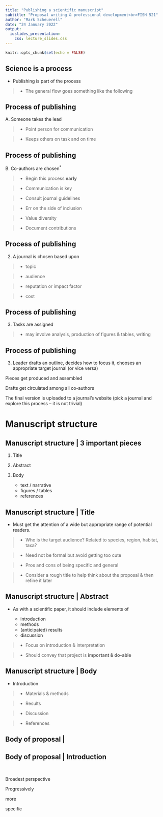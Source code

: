 ```yaml
---
title: "Publishing a scientific manuscript"
subtitle: "Proposal writing & professional development<br>FISH 521"
author: "Mark Scheuerell"
date: "24 January 2022"
output:
  ioslides_presentation:
    css: lecture_slides.css
---
```


```r
knitr::opts_chunk$set(echo = FALSE)
```


## Science is a process

* Publishing is part of the process

> - The general flow goes something like the following


## Process of publishing 

A. Someone takes the lead

> - Point person for communication

> - Keeps others on task and on time


## Process of publishing 

B. Co-authors are chosen<sup>*</sup>

> - Begin this process **early**

> - Communication is key

> - Consult journal guidelines

> - Err on the side of inclusion

> - Value diversity

> - Document contributions


## Process of publishing 

2. A journal is chosen based upon

> - topic

> - audience

> - reputation or impact factor

> - cost


## Process of publishing 

3. Tasks are assigned

> - may involve analysis, production of figures & tables, writing


## Process of publishing 

3. Leader drafts an outline, decides how to focus it, chooses an appropriate target journal (or vice versa)


Pieces get produced and assembled


Drafts get circulated among all co-authors

The final version is uploaded to a journal’s website (pick a journal and explore this process – it is not trivial)


# Manuscript structure

## Manuscript structure | 3 important pieces

1. Title

2. Abstract

3. Body

    - text / narrative  
    - figures / tables  
    - references  
    

## Manuscript structure | Title

* Must get the attention of a wide but appropriate range of potential readers.

> - Who is the target audience? Related to species, region, habitat, taxa?

> - Need not be formal but avoid getting too cute

> - Pros and cons of being specific and general

> - Consider a rough title to help think about the proposal & then refine it later


## Manuscript structure | Abstract

* As with a scientific paper, it should include elements of

    - introduction  
    - methods  
    - (anticipated) results  
    - discussion  
    
> - Focus on introduction & interpretation

> - Should convey that project is **important & do-able**


## Manuscript structure | Body

* Introduction  

> - Materials & methods  

> - Results

> - Discussion

> - References


## Body of proposal | {data-background=hourglass.png data-background-size=35% data-background-position="50% 70%"}


## Body of proposal | Introduction {data-background=triangle.png data-background-size=50% data-background-position="50% 70%"}

<br>

<div class="centered">
Broadest perspective

Progressively

more

specific
</div>


